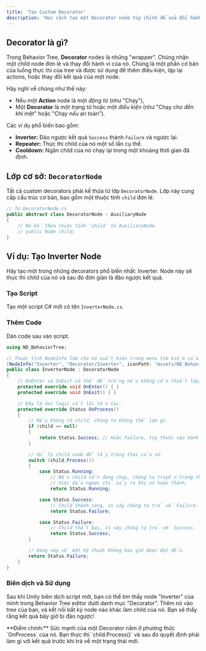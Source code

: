 ```yaml
---
title: 'Tạo Custom Decorator'
description: 'Học cách tạo một Decorator node tùy chỉnh để sửa đổi hành vi của child của nó.'
---
```



## Decorator là gì?

Trong Behavior Tree, **Decorator** nodes là những "wrapper". Chúng nhận một child node đơn lẻ và thay đổi hành vi của nó. Chúng là một phần cơ bản của luồng thực thi của tree và được sử dụng để thêm điều kiện, lặp lại actions, hoặc thay đổi kết quả của một node.

Hãy nghĩ về chúng như thế này:
- Nếu một **Action** node là một *động từ* (như "Chạy"),
- Một **Decorator** là một *trạng từ* hoặc một *điều kiện* (như "Chạy *cho đến khi* mệt" hoặc "Chạy *nếu* an toàn").

Các ví dụ phổ biến bao gồm:
- **Inverter:** Đảo ngược kết quả `Success` thành `Failure` và ngược lại.
- **Repeater:** Thực thi child của nó một số lần cụ thể.
- **Cooldown:** Ngăn child của nó chạy lại trong một khoảng thời gian đã định.

## Lớp cơ sở: `DecoratorNode`

Tất cả custom decorators phải kế thừa từ lớp `DecoratorNode`. Lớp này cung cấp cấu trúc cơ bản, bao gồm một thuộc tính `child` đơn lẻ.

```csharp
// Từ DecoratorNode.cs
public abstract class DecoratorNode : AuxiliaryNode
{
    // Nó kế thừa thuộc tính 'child' từ AuxiliaryNode.
    // public Node child;
}
```

## Ví dụ: Tạo Inverter Node

Hãy tạo một trong những decorators phổ biến nhất: Inverter. Node này sẽ thực thi child của nó và sau đó đơn giản là đảo ngược kết quả.

### Tạo Script

Tạo một script C# mới có tên `InverterNode.cs`.

### Thêm Code

Dán code sau vào script.

```csharp
using ND_BehaviorTree;

// Thuộc tính NodeInfo làm cho nó xuất hiện trong menu tìm kiếm của editor.
[NodeInfo("Inverter", "Decorator/Inverter", iconPath: "Assets/ND_BehaviorTree/NDBT/Icons/Invert.png")]
public class InverterNode : DecoratorNode
{
    // OnEnter và OnExit có thể để trống nếu không cần thiết lập/dọn dẹp đặc biệt.
    protected override void OnEnter() { }
    protected override void OnExit() { }

    // Đây là nơi logic cốt lõi tồn tại.
    protected override Status OnProcess()
    {
        // Nếu không có child, chúng ta không thể làm gì.
        if (child == null)
        {
            return Status.Success; // Hoặc Failure, tùy thuộc vào hành vi mặc định mong muốn.
        }

        // Xử lý child node để lấy trạng thái của nó.
        switch (child.Process())
        {
            case Status.Running:
                // Nếu child vẫn đang chạy, chúng ta truyền trạng thái đó lên.
                // Việc đảo ngược chỉ xảy ra khi nó hoàn thành.
                return Status.Running;

            case Status.Success:
                // Child thành công, vì vậy chúng ta trả về Failure.
                return Status.Failure;

            case Status.Failure:
                // Child thất bại, vì vậy chúng ta trả về Success.
                return Status.Success;
        }

        // Dòng này về mặt kỹ thuật không bao giờ được đạt đến.
        return Status.Failure;
    }
}
```

### Biên dịch và Sử dụng

Sau khi Unity biên dịch script mới, bạn có thể tìm thấy node "Inverter" của mình trong Behavior Tree editor dưới danh mục "Decorator". Thêm nó vào tree của bạn, và kết nối bất kỳ node nào khác làm child của nó. Bạn sẽ thấy rằng kết quả bây giờ bị đảo ngược!

<Aside type="tip">
**Điểm chính:** Sức mạnh của một Decorator nằm ở phương thức `OnProcess` của nó. Bạn thực thi `child.Process()` và sau đó quyết định phải làm gì với kết quả trước khi trả về một trạng thái mới.
</Aside>
